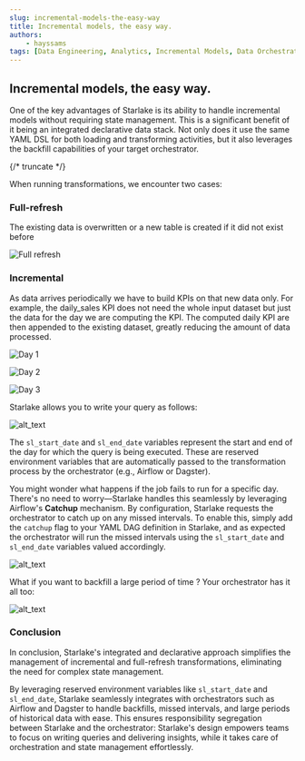 ```yaml
---
slug: incremental-models-the-easy-way
title: Incremental models, the easy way.
authors:
    - hayssams
tags: [Data Engineering, Analytics, Incremental Models, Data Orchestration, Backfill, Catchup]
---
```





## Incremental models, the easy way.

One of the key advantages of Starlake is its ability to handle incremental models without 
requiring state management. 
This is a significant benefit of it being an integrated declarative data stack. 
Not only does it use the same YAML DSL for both loading and transforming activities, 
but it also leverages the backfill capabilities of your target orchestrator.

{/* truncate */}

When running transformations, we encounter two cases:

### Full-refresh

The existing data is overwritten or a new table is created if it did not exist before

![Full refresh](/img/blog/incremental-models/full-refresh.png "Full refresh")


### Incremental

As data arrives periodically we have to build KPIs on that new data only. 
For example, the daily_sales KPI does not need the whole input dataset but just the data
for the day we are computing the KPI. The computed daily KPI are then appended 
to the existing dataset, greatly reducing the amount of data processed.


![Day 1](/img/blog/incremental-models/day1.png "Day 1")

![Day 2](/img/blog/incremental-models/day2.png "Day 2")

![Day 3](/img/blog/incremental-models/day3.png "Day 3")


Starlake allows you to write your query as follows:


![alt_text](/img/blog/incremental-models/query.png "image_tooltip")


The `sl_start_date` and `sl_end_date` variables represent the start and end of the day for
which the query is being executed. These are reserved environment variables that are automatically 
passed to the transformation process by the orchestrator (e.g., Airflow or Dagster).

You might wonder what happens if the job fails to run for a specific day.
There's no need to worry—Starlake handles this seamlessly by leveraging Airflow's
 **Catchup** mechanism. By configuration, Starlake requests the orchestrator 
 to catch up on any missed intervals. To enable this, simply add the `catchup` flag
 to your YAML DAG definition in Starlake, and as expected the orchestrator will run the missed intervals using 
 the `sl_start_date` and `sl_end_date` variables valued accordingly.


![alt_text](/img/blog/incremental-models/catchup.png "image_tooltip")


What if you want to backfill a large period of time ? Your orchestrator has it all too:

![alt_text](/img/blog/incremental-models/backfill.png "image_tooltip")


### Conclusion

In conclusion, Starlake's integrated and declarative approach simplifies 
the management of incremental and full-refresh transformations, 
eliminating the need for complex state management. 

By leveraging reserved environment variables like `sl_start_date` and `sl_end_date`, 
Starlake seamlessly integrates with orchestrators such as Airflow and Dagster to handle backfills, 
missed intervals, and large periods of historical data with ease. 
This ensures responsibility segregation between Starlake and the orchestrator: 
Starlake's design empowers teams to focus on writing queries and delivering insights, 
while it takes care of orchestration and state management effortlessly.
